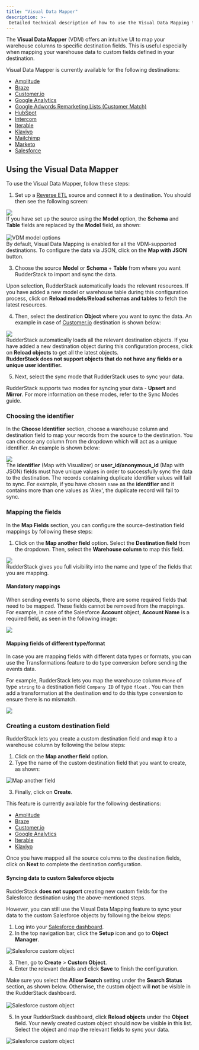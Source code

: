 ```yaml
---
title: "Visual Data Mapper"
description: >-
 Detailed technical description of how to use the Visual Data Mapping feature for Reverse ETL sources.
---
```


The **Visual Data Mapper** (VDM) offers an intuitive UI to map your warehouse columns to specific destination fields. This is useful especially when mapping your warehouse data to custom fields defined in your destination.

<div class="infoBlock">
Visual Data Mapper is currently available for the following destinations:
<ul>
 <li><a href="https://rudderstack.com/docs/destinations/streaming-destinations/amplitude/">Amplitude</a></li>
 <li><a href="https://rudderstack.com/docs/destinations/streaming-destinations/braze/">Braze</a></li>
 <li><a href="https://rudderstack.com/docs/destinations/streaming-destinations/customer.io/">Customer.io</a></li>
 <li><a href="https://rudderstack.com/docs/destinations/streaming-destinations/google-analytics-ga/">Google Analytics</a></li>
 <li><a href="https://www.rudderstack.com/docs/destinations/streaming-destinations/google-adwords-remarketing-list/">Google Adwords Remarketing Lists (Customer Match)</a></li>
 <li><a href="https://rudderstack.com/docs/destinations/streaming-destinations/hubspot/">HubSpot</a></li>
 <li><a href="https://rudderstack.com/docs/destinations/streaming-destinations/intercom/">Intercom</a></li>
 <li><a href="https://rudderstack.com/docs/destinations/streaming-destinations/iterable/">Iterable</a></li>
 <li><a href="https://rudderstack.com/docs/destinations/streaming-destinations/klaviyo/">Klaviyo</a></li>
 <li><a href="https://rudderstack.com/docs/destinations/streaming-destinations/mailchimp/">Mailchimp</a></li>
 <li><a href="https://www.rudderstack.com/docs/destinations/streaming-destinations/marketo/">Marketo</a></li>
 <li><a href="https://rudderstack.com/docs/destinations/streaming-destinations/salesforce/">Salesforce</a></li>
</ul>
</div>

## Using the Visual Data Mapper

To use the Visual Data Mapper, follow these steps:

1. Set up a [Reverse ETL](https://rudderstack.com/docs/sources/reverse-etl/) source and connect it to a destination. You should then see the following screen:
  
<img src="../../../assets/warehouse-actions-sources/vdm-object.png" />

<div class="infoBlock">
If you have set up the source using the <strong>Model</strong> option, the <strong>Schema</strong> and <strong>Table</strong> fields are replaced by the <strong>Model</strong> field, as shown:<br /><br />
<img src="../../../assets/warehouse-actions-sources/vdm-model.png" alt="VDM model options" />
</div>

<div class="infoBlock">
By default, Visual Data Mapping is enabled for all the VDM-supported destinations. To configure the data via JSON, click on the <strong>Map with JSON</strong> button.
</div>

3. Choose the source **Model** or **Schema** + **Table** from where you want RudderStack to import and sync the data.

<div class="successBlock">
Upon selection, RudderStack automatically loads the relevant resources. If you have added a new model or warehouse table during this configuration process, click on <strong>Reload models</strong>/<strong>Reload schemas and tables</strong> to fetch the latest resources.
</div>

4. Then, select the destination **Object** where you want to sync the data. An example in case of [Customer.io](https://www.rudderstack.com/docs/sources/event-streams/cloud-apps/customerio/#customerio) destination is shown below:

<img src="../../../assets/warehouse-actions-sources/vdm-2.png" />

<div class="successBlock">
RudderStack automatically loads all the relevant destination objects. If you have added a new destination object during this configuration process, click on <strong>Reload objects</strong> to get all the latest objects.
</div>

<div class="dangerBlock">
<strong>RudderStack does not support objects that do not have any fields or a unique user identifier.</strong>
</div>

5. Next, select the sync mode that RudderStack uses to sync your data.

<div class="infoBlock">
RudderStack supports two modes for syncing your data - <strong>Upsert</strong> and <strong>Mirror</strong>. For more information on these modes, refer to the <Link to="/sources/reverse-etl/common-settings/sync-modes/">Sync Modes</Link> guide.
</div>

### Choosing the identifier

In the **Choose Identifier** section, choose a warehouse column and destination field to map your records from the source to the destination. You can choose any column from the dropdown which will act as a unique identifier. An example is shown below:

<img src="../../../assets/warehouse-actions-sources/vdm-3.png" />

<div class="infoBlock">
The <strong>identifier</strong> (Map with Visualizer) or <strong>user_id/anonymous_id</strong> (Map with JSON) fields must have unique values in order to successfully sync the data to the destination. The records containing duplicate identifier values will fail to sync. For example, if you have chosen <code class="inline-code">name</code> as the <strong>identifier</strong> and it contains more than one values as 'Alex', the duplicate record will fail to sync.
</div>

### Mapping the fields

In the **Map Fields** section, you can configure the source-destination field mappings by following these steps:

1. Click on the **Map another field** option. Select the **Destination field** from the dropdown. Then, select the **Warehouse column** to map this field.

<img src="../../../assets/warehouse-actions-sources/vdm-4.png" />

<div class="successBlock">
RudderStack gives you full visibility into the name and type of the fields that you are mapping. 
</div>

#### Mandatory mappings

When sending events to some objects, there are some required fields that need to be mapped. These fields cannot be removed from the mappings. For example, in case of the Salesforce **Account** object, **Account Name** is a required field, as seen in the following image:

<img src="../../../assets/warehouse-actions-sources/vdm-5.png" />

#### Mapping fields of different type/format

In case you are mapping fields with different data types or formats, you can use the <Link to="/features/transformations/">Transformations</Link> feature to do type conversion before sending the events data. 

For example, RudderStack lets you map the warehouse column `Phone` of type `string` to a destination field `Company ID` of type `float` . You can then add a transformation at the destination end to do this type conversion to ensure there is no mismatch.

<img src="../../../assets/warehouse-actions-sources/vdm-6.png" />

### Creating a custom destination field

RudderStack lets you create a custom destination field and map it to a warehouse column by following the below steps:

1. Click on the **Map another field** option. 
2. Type the name of the custom destination field that you want to create, as shown:

<img src="../../../assets/warehouse-actions-sources/vdm-7.png" alt="Map another field" />

3. Finally, click on **Create**.

<div class="warningBlock">
This feature is currently available for the following  destinations:
<ul>
 <li><a href="https://rudderstack.com/docs/destinations/streaming-destinations/amplitude/">Amplitude</a></li>
 <li><a href="https://rudderstack.com/docs/destinations/streaming-destinations/braze/">Braze</a></li>
 <li><a href="https://rudderstack.com/docs/destinations/streaming-destinations/customer.io/">Customer.io</a></li>
 <li><a href="https://rudderstack.com/docs/destinations/streaming-destinations/google-analytics-ga/">Google Analytics</a></li>
 <li><a href="https://rudderstack.com/docs/destinations/streaming-destinations/iterable/">Iterable</a></li>
  <li><a href="https://rudderstack.com/docs/destinations/streaming-destinations/klaviyo/">Klaviyo</a></li>
</ul>
</div>

Once you have mapped all the source columns to the destination fields, click on **Next** to complete the destination configuration.

#### Syncing data to custom Salesforce objects

RudderStack **does not support** creating new custom fields for the <Link to="/destinations/streaming-destinations/salesforce/">Salesforce</Link> destination using the above-mentioned steps. 

However, you can still use the Visual Data Mapping feature to sync your data to the custom Salesforce objects by following the below steps:

1. Log into your <a href="https://login.salesforce.com/?locale=in">Salesforce dashboard</a>.
2. In the top navigation bar, click the **Setup** icon and go to **Object Manager**.

<img src="../../../assets/warehouse-actions-sources/salesforce-custom-object.png" alt="Salesforce custom object" />

3. Then, go to **Create** > **Custom Object**.
4. Enter the relevant details and click **Save** to finish the configuration.

<div class="warningBlock">
Make sure you select the <strong>Allow Search</strong> setting under the <strong>Search Status</strong> section, as shown below. Otherwise, the custom object will <strong>not</strong> be visible in the RudderStack dashboard.<br /><br />
<img src="../../../assets/warehouse-actions-sources/salesforce-custom-object-1.png" alt="Salesforce custom object" />
</div>

5. In your RudderStack dashboard, click **Reload objects** under the **Object** field. Your newly created custom object should now be visible in this list. Select the object and map the relevant fields to sync your data.

<img src="../../../assets/warehouse-actions-sources/salesforce-custom-object-2.png" alt="Salesforce custom object" />
